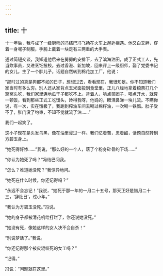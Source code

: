 ```yaml
---
---
---
```

title: 十
---



十一年后，我与成了一级厨师的冯结巴冯飞扬在火车上邂逅相遇。他又白又胖，穿着一身呢子制服，手腕上戴着一块足有三两重的大手表。

通过简短交谈，我知道他后来在舅舅的安排下，去了滨海油田，成了正式工人，先当炊事员，又进烹饪技校，去过香港、新加坡，回来评上一级厨师，娶了党委书记的女儿，生了一个胖儿子。话题自然转到棉花加工厂，他说：

“那时过的真是狗都不如的日子，想想过去，看看现在，我很知足。你不知道我们家当时有多么穷。别人还从家背点玉米面投到食堂里，正儿八经地拿着粮票打几个窝窝头吃，我们家里连地瓜干子都吃不上。背着人，啃点菜团子，喝点开水，就算一顿饭。看到那些正式工吃馒头，馋得我呀，他妈的，眼泪鼻涕一块儿流。不瞒你说，有一次，实在饿极了，我跑到榨油车间去喝过棉籽油，一次喝一铁瓢。肚子受不了，肛门没了约束，不知不觉就流了油……”

我们一起笑了。

这小子现在是头发乌黑，像在油里浸过一样。我们忆着苦，思着甜，话题自然转到方碧玉身上。

“她死得好惨……”我说，“那么好的一个人，落了个粉身碎骨的下场……”

“你认为她死了吗？”冯结巴问我。

“怎么？难道她没死？”我惊异地问。

“她死在什么时候，你还记得吗？”

“永远不会忘记！”我说，“她死于那一年的一月二十五号，那天正好是腊月二十三，‘辞灶日’，过小年。”

“我认为方碧玉没死。”冯说。

“她的身子都被清花机给打烂了，你还说她没死。”

“她没有死，像她这样的女人决不会自杀！”

“别说梦话了。”我说。

“你还记得那个被皮辊绞死的女工吗？”

“记得。”

冯说：“问题就在这里。”